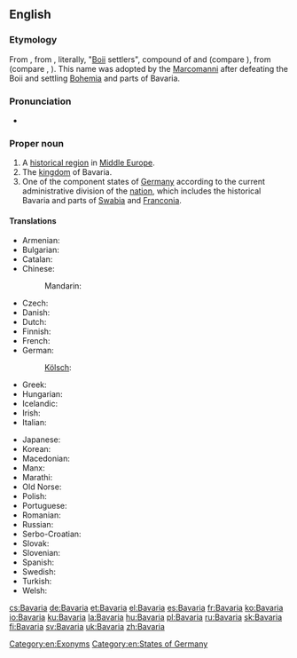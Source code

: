 ==English==

{{wikipedia}}

===Etymology===
From {{etyl|ML.|en}} {{term|Baioarii||Bavarians|lang=la}}, from {{etyl|LL.|en}} {{term|Bojuvarii|lang=la}}, literally, "[[Boii]] settlers", compound of {{etyl|cel-gau|en}} {{term|Boii||the Boii tribe|lang=cel-gau}} and {{etyl|gem-pro|en}} {{term/t|gem-pro|*warjaz||settler}} (compare {{etyl|non|-}} {{term|verjar||defender, settler|lang=non}}), from {{etyl|ine-pro|en}}
(compare {{etyl|cy|-}} {{term|gwerin||crowd|lang=cy}}, {{etyl|sa|-}} {{term|||group, troop, crowd|tr=vṛndám|lang=sa}}). This name was adopted by the [[Marcomanni]] after defeating the Boii and settling [[Bohemia]] and parts of Bavaria.

===Pronunciation===
* {{a|UK}} {{IPA|/bəˈveəɹɪə/}}

===Proper noun===
{{en-proper noun}}

# A [[historical region]] in [[Middle Europe]].
# The [[kingdom]] of Bavaria.
# One of the component states of [[Germany]] according to the current administrative division of the [[nation]], which includes the historical Bavaria and parts of [[Swabia]] and [[Franconia]].

====Translations====
{{trans-top|state in Germany}}
* Armenian: {{t|hy|Բավարիա|tr=Bavaria|sc=Armn}}
* Bulgarian: {{t|bg|Бавария|f|tr=Bavárija}}
* Catalan: {{t|ca|Baviera}}
* Chinese:
*: Mandarin: {{t+|cmn|拜恩|tr=Bai’en|sc=Hani}}
* Czech: {{t+|cs|Bavorsko|n}}
* Danish: {{t|da|Bayern}}
* Dutch: {{t+|nl|Beieren|n}}
* Finnish: {{t+|fi|Baijeri}}
* French: {{t+|fr|Bavière|f}}
* German: {{t+|de|Bayern|n}}
*: [[Kölsch]]: {{t|ksh|Bajore}}
* Greek: {{t+|el|Βαυαρία|f|tr=Vavaría|sc=Grek}}
* Hungarian: {{t+|hu|Bajorország}}
* Icelandic: {{t|is|Bæjaraland}}
* Irish: {{t|ga|Bhaváir|f}}
* Italian: {{t|it|Baviera|f}}
{{trans-mid}}
* Japanese: {{t|ja|バイエルン|tr=Baierun|sc=Jpan}}
* Korean: {{t|ko|바이에른|tr=Baiereun|sc=Kore}}
* Macedonian: {{t|mk|Баварија|f|tr=Bavárija}}
* Manx: {{t|gv|Baveyr|f|alt=Yn Vaveyr}}
* Marathi: {{t|mr|बव्हारिया|m|tr=bavhariyā|sc=Deva}}
* Old Norse: {{t|non|Beiaraland|n}}
* Polish: {{t+|pl|Bawaria|f}}
* Portuguese: {{t|pt|Baviera|f}}
* Romanian: {{t|ro|Bavaria|f}}
* Russian: {{t+|ru|Бавария|f|tr=Bavárija}}
* Serbo-Croatian: {{t|sh|Bavarska|f}}
* Slovak: {{t|sk|Bavorsko|n}}
* Slovenian: {{t+|sl|Bavarska|f}}
* Spanish: {{t+|es|Baviera|f}}
* Swedish: {{t+|sv|Bayern}}
* Turkish: {{t+|tr|Bavyera}}
* Welsh: {{t|cy|Bafaria|f}}
{{trans-bottom}}

[[Category:en:Exonyms]]
[[Category:en:States of Germany]]

[[cs:Bavaria]]
[[de:Bavaria]]
[[et:Bavaria]]
[[el:Bavaria]]
[[es:Bavaria]]
[[fr:Bavaria]]
[[ko:Bavaria]]
[[io:Bavaria]]
[[ku:Bavaria]]
[[la:Bavaria]]
[[hu:Bavaria]]
[[pl:Bavaria]]
[[ru:Bavaria]]
[[sk:Bavaria]]
[[fi:Bavaria]]
[[sv:Bavaria]]
[[uk:Bavaria]]
[[zh:Bavaria]]